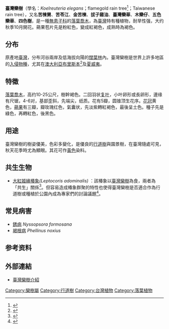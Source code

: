 {{Speciesbox
| name = 臺灣欒樹
| image = 敦化南路路中分隔島上的臺灣欒樹（2）.jpg 
| image_width = 
| image_caption = [[敦化南路|敦化南路]]路中[[分隔島|分隔島]]上的臺灣欒樹
| genus = Koelreuteria
| species = elegans
| authority = {{tsl|en|Erich Laxmann|埃里克·拉克斯曼|Laxm.}}
| synonyms = 
''Koelreuteria formosana'' <small>Hayata</small><br/>
''Koelreuteria henryi'' <small>Dummer</small>
}}

'''臺灣欒樹'''（學名：''Koelreuteria elegans''；flamegold rain tree<ref>{{PLANTS|id=KOEL|taxon=Koelreuteria elegans|accessdate=29 May 2015}}</ref>；Taiwanese rain tree），又名'''苦楝舅'''、'''苦苓江'''、'''金苦楝'''、'''拔子雞油'''、'''臺灣欒華'''、'''木欒仔'''、'''五色欒華'''、'''四色樹'''，是一種[[無患子科|無患子科]]的[[落葉植物|落葉]][[喬木|喬木]]，為[[臺灣|臺灣]]特有種植物，耐旱性强，大约秋季10月開花。蒴果苞片先是粉紅色，變成紅褐色，成熟時為褐色。

==分布==
原產地[[臺灣|臺灣]]，分布河谷兩岸及低海拔向陽的[[闊葉林|闊葉林]]內。臺灣欒樹是世界上許多地區的[[入侵物種|入侵物種]]，尤其在[[澳大利亞|澳大利亞]][[布里斯本|布里斯本]]<ref>{{cite web |url=http://www.weeds.crc.org.au/documents/wmg_chinese_rain_tree.pdf |title=Weed Management Guide: Chinese rain tree – Koelreuteria elegans ssp. formosana |publisher=CRC for Australian Weed Management |year=2003 |deadurl=yes |archiveurl=https://web.archive.org/web/20070901014257/http://weeds.crc.org.au/documents/wmg_chinese_rain_tree.pdf |archivedate=2007-09-01 |accessdate=2010-01-04 }}</ref>及[[夏威夷|夏威夷]]。

==特徵==
[[落葉植物|落葉]][[喬木|喬木]]，高约10-25公尺，樹幹褐色。二回羽状[[复叶|复叶]]，小叶卵形或長卵形，邊缘有尺锯，4-6对，基部歪斜，先端尖，纸质。花有5瓣，圆锥顶生花序。[[花冠|花冠]]黄色，[[蒴果|蒴果]]有三瓣，瓣玫瑰红色，氣囊状，先淡紫轉紅褐色，最後呈土色。種子先是綠色，再轉紅色，後黑色。

==用途==
臺灣欒樹的樹姿優美，色彩多變化，是優良的[[行道樹|行道樹]]與園景樹，在臺灣隨處可見，秋天花季時尤為顯眼。其花可作[[黃色|黃色]]染料。

== 共生生物 ==

* [[大紅姬緣椿象|大紅姬緣椿象]]''(Leptocoris adominalis)'' ：該椿象以[[臺灣欒樹|臺灣欒樹]]為食，兩者為「共生」關係<ref>{{Cite journal|title=台灣欒樹(Koelreuteria formosana Hayayta)上紅姬緣椿象(Leptocoris abdominalis F.) 之生活史|author=吳秀雲|url=https://www.airitilibrary.com/Publication/alDetailedMesh1?DocID=U0042-2202201313550824|last=|first=|date=2010-01|journal=熱帶農業暨國際合作系所學位論文|publisher=國立屏東科技大學|language=zh|access-date=2021-06-08|archive-date=2021-06-08|archive-url=https://web.archive.org/web/20210608095520/https://www.airitilibrary.com/Publication/alDetailedMesh1?DocID=U0042-2202201313550824|dead-url=no}}</ref>。但容易造成椿象群聚的特性也使得臺灣欒樹是否適合作為行道樹或種植於公園內成為專家們的討論議題<ref>{{Cite journal|title=台灣欒樹引來之椿象對公園不同使用者造成的困擾及其解決方式之影響|url=https://www.airitilibrary.com/Publication/alDetailedMesh?docid=10125434-201406-201406260015-201406260015-63-91|last=蔡宛潔|last2=章錦瑜|date=2014-06-01|journal=戶外遊憩研究|issue=2|doi=10.6130/JORS.2014.27(2)3|volume=27|issn=1012-5434|access-date=2021-06-08|archive-date=2021-06-08|archive-url=https://web.archive.org/web/20210608105534/https://www.airitilibrary.com/Publication/alDetailedMesh?DocID=10125434-201406-201406260015-201406260015-63-91|dead-url=no}}</ref>。

==常見病害==
*[[銹病|銹病]] ''Nyssopsora formosana''
*[[褐根病|褐根病]] ''Phellinus noxius''

==参考资料==
{{Reflist}}

==外部連結==
{{Commons category|Koelreuteria elegans}}
* [http://digiarch.sinica.edu.tw/content.jsp?option_id=2442&index_info_id=442 臺灣欒樹介紹] {{Wayback|url=http://digiarch.sinica.edu.tw/content.jsp?option_id=2442&index_info_id=442 |date=20120403040741 }}
{{Taxonbar|from=Q4116428}}

[[Category:欒樹屬|Category:欒樹屬]]
[[Category:行道樹|Category:行道樹]]
[[Category:台灣植物|Category:台灣植物]]
[[Category:落葉植物|Category:落葉植物]]